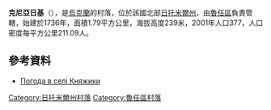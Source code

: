 {{coord|49|37|13|N|29|5|14|E|scale:30000|display=title}}

'''克尼亞日基'''（{{lang-uk|Княжики}}），是[[烏克蘭|烏克蘭]]的村落，位於該國北部[[日托米爾州|日托米爾州]]，由[[魯任區|魯任區]]負責管轄，始建於1736年，面積1.79平方公里，海拔高度239米，2001年人口377，人口密度每平方公里211.09人。

==參考資料==
* [http://weather.in.ua/ua/zhitomirskaja/10782 Погода в селі Княжики] {{Wayback|url=http://weather.in.ua/ua/zhitomirskaja/10782 |date=20111219172437 }}

{{DEFAULTSORT:Княжики}}
[[Category:日托米爾州村落|Category:日托米爾州村落]]
[[Category:魯任區村落|Category:魯任區村落]]


{{Zhytomyr-geo-stub}}